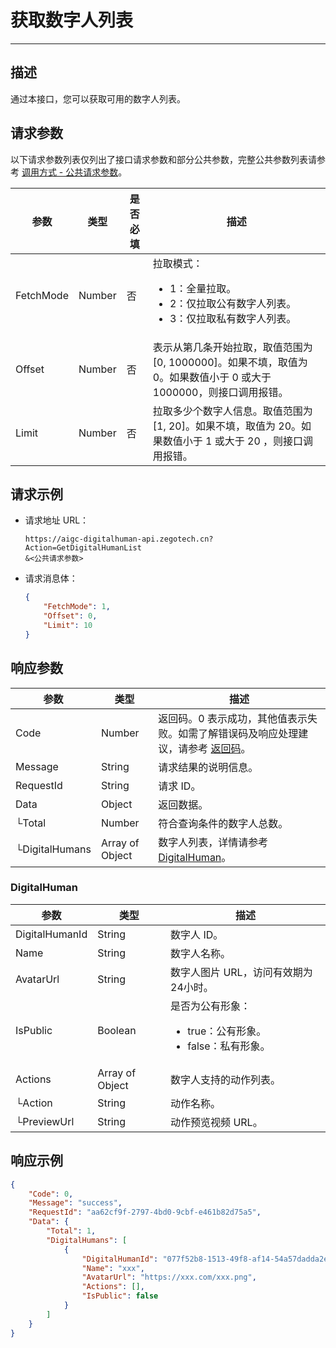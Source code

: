
# 获取数字人列表

---

##  描述

通过本接口，您可以获取可用的数字人列表。

<PostPrototype link="https://aigc-digitalhuman-api.zegotech.cn?Action=GetDigitalHumanList" />

## 请求参数

以下请求参数列表仅列出了接口请求参数和部分公共参数，完整公共参数列表请参考 [调用方式 - 公共请求参数](./../accessing-server-apis.mdx#公共请求参数)。

| 参数               | 类型   | 是否必填 | 描述             |
|------------------|------|------|-------------------------|
| FetchMode      | Number | 否    | 拉取模式：<ul><li>1：全量拉取。</li><li>2：仅拉取公有数字人列表。</li><li>3：仅拉取私有数字人列表。</li></ul>      |
| Offset         | Number | 否    | 表示从第几条开始拉取，取值范围为 [0, 1000000]。如果不填，取值为 0。如果数值小于 0 或大于 1000000，则接口调用报错。|
| Limit          | Number | 否    | 拉取多少个数字人信息。取值范围为 [1, 20]。如果不填，取值为 20。如果数值小于 1 或大于 20 ，则接口调用报错。 |


## 请求示例

- 请求地址 URL：
    ```https
    https://aigc-digitalhuman-api.zegotech.cn?Action=GetDigitalHumanList
    &<公共请求参数>
    ```

- 请求消息体：

    ```json
    {
        "FetchMode": 1,
        "Offset": 0,
        "Limit": 10
    }
    ```

## 响应参数

| 参数 | 类型 | 描述 |
|------|------|------|
| Code | Number | 返回码。0 表示成功，其他值表示失败。如需了解错误码及响应处理建议，请参考 [返回码](./../return-codes.mdx)。 |
| Message | String | 请求结果的说明信息。 |
| RequestId | String | 请求 ID。 |
| Data | Object | 返回数据。 |
| └Total | Number | 符合查询条件的数字人总数。|
| └DigitalHumans | Array of Object | 数字人列表，详情请参考 [DigitalHuman](#digitalhuman)。 |

### DigitalHuman

| 参数 | 类型 | 描述 |
|------|------|------|
| DigitalHumanId      | String       | 数字人 ID。 |
| Name | String | 数字人名称。 |
| AvatarUrl | String | 数字人图片 URL，访问有效期为24小时。 |
| IsPublic | Boolean | 是否为公有形象：<ul><li>true：公有形象。</li><li>false：私有形象。</li></ul> |
| Actions | Array of Object | 数字人支持的动作列表。 |
| └Action | String | 动作名称。 |
| └PreviewUrl | String | 动作预览视频 URL。 | 


## 响应示例

```json
{
    "Code": 0,
    "Message": "success",
    "RequestId": "aa62cf9f-2797-4bd0-9cbf-e461b82d75a5",
    "Data": {
        "Total": 1,
        "DigitalHumans": [
            {
                "DigitalHumanId": "077f52b8-1513-49f8-af14-54a57dadda2e",
                "Name": "xxx",
                "AvatarUrl": "https://xxx.com/xxx.png",
                "Actions": [],
                "IsPublic": false
            }
        ]
    }
}
```